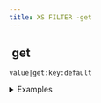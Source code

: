 ```yaml
---
title: XS FILTER -get
---
```


## <img src="../assets/docuBadge (11).png" alt="" data-size="line" /> get <a href="#xsget" id="xsget"></a>

`value|get:key:default`

<details>

<summary>Examples</summary>

```javascript
{"name":"John"}|get:"name":"unknown"     // Returns "John"
{}|get:"name":"unknown"                  // Returns "unknown"
```

</details>

